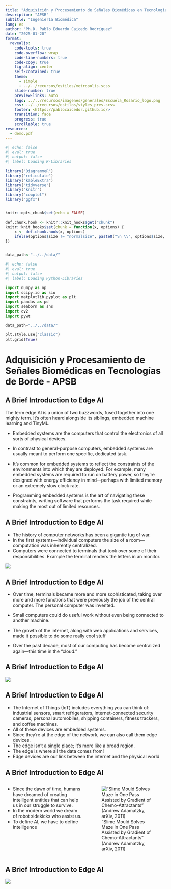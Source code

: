 ```yaml
---
title: "Adquisición y Procesamiento de Señales Biomédicas en Tecnologías de Borde"
description: "APSB"
subtitle: "Ingeniería Biomédica"
lang: es
author: "Ph.D. Pablo Eduardo Caicedo Rodríguez"
date: "2025-01-20"
format:
  revealjs: 
    code-tools: true
    code-overflow: wrap
    code-line-numbers: true
    code-copy: true
    fig-align: center
    self-contained: true
    theme: 
      - simple
      - ../../recursos/estilos/metropolis.scss
    slide-number: true
    preview-links: auto
    logo: ../../recursos/imagenes/generales/Escuela_Rosario_logo.png
    css: ../../recursos/estilos/styles_pres.scss
    footer: <https://pablocaicedor.github.io/>
    transition: fade
    progress: true
    scrollable: true
resources:
  - demo.pdf
---
```

```r
#| echo: false
#| eval: true
#| output: false
#| label: Loading R-Libraries

library("DiagrammeR")
library("reticulate")
library("kableExtra")
library("tidyverse")
library("knitr")
library("cowplot")
library("ggfx")


knitr::opts_chunk$set(echo = FALSE)

def.chunk.hook <- knitr::knit_hooks$get("chunk")
knitr::knit_hooks$set(chunk = function(x, options) {
    x <- def.chunk.hook(x, options)
    ifelse(options$size != "normalsize", paste0("\n \\", options$size, "\n\n", x, "\n\n \\normalsize"), x)
})


data_path<-"../../data/"

```

```python
#| echo: false
#| eval: true
#| output: false
#| label: Loading Python-Libraries

import numpy as np
import scipy.io as sio
import matplotlib.pyplot as plt
import pandas as pd
import seaborn as sns
import cv2
import pywt

data_path="../../data/"

plt.style.use("classic")
plt.grid(True)

```

# Adquisición y Procesamiento de Señales Biomédicas en Tecnologías de Borde - APSB

## A Brief Introduction to Edge AI

::: {.callout-note title="Key Term"}
The term edge AI is a union of two buzzwords, fused together into one mighty term. It’s often heard alongside its siblings, embedded machine learning and TinyML.
:::

::: {.callout-note title="Embedded"}
- Embedded systems are the computers that control the electronics of all sorts of physical devices.

- In contrast to general-purpose computers, embedded systems are usually meant to perform one specific, dedicated task.

- It’s common for embedded systems to reflect the constraints of the environments into which they are deployed. For example, many embedded systems are required to run on battery power, so they’re designed with energy efficiency in mind—perhaps with limited memory or an extremely slow clock rate.

- Programming embedded systems is the art of navigating these constraints, writing software that performs the task required while making the most out of limited resources.
:::

## A Brief Introduction to Edge AI

::: {.callout-note title="The Edge"}
- The history of computer networks has been a gigantic tug of war.
- In the first systems—individual computers the size of a room—computation was inherently centralized.
- Computers were connected to terminals that took over some of their responsibilities. Example the terminal renders the letters in an monitor.
:::
![](../../recursos/imagenes/Presentaciones/APSB/Image001.png){fig-align="center"}


## A Brief Introduction to Edge AI

::: {.callout-note title="The Edge"}
- Over time, terminals became more and more sophisticated, taking over more and more functions that were previously the job of the central computer. The personal computer was invented.

- Small computers could do useful work without even being connected to another machine.

- The growth of the internet, along with web applications and services, made it possible to do some really cool stuff

- Over the past decade, most of our computing has become centralized again—this time in the “cloud.”
:::

## A Brief Introduction to Edge AI

![](../../recursos/imagenes/Presentaciones/APSB/Image002.png){fig-align="center"}

## A Brief Introduction to Edge AI

::: {.callout-note title="The Edge"}
- The Internet of Things (IoT) includes everything you can think of: industrial sensors, smart refrigerators, internet-connected security cameras, personal automobiles, shipping containers, fitness trackers, and coffee machines.
- All of these devices are embedded systems.
- Since they’re at the edge of the network, we can also call them edge devices.
- The edge isn’t a single place; it’s more like a broad region.
- The edge is where all the data comes from!
- Edge devices are our link between the internet and the physical world
:::

## A Brief Introduction to Edge AI

:::: {.columns}

::: {.column width="45%"}

::: {.callout-note title="AI"}
- Since the dawn of time, humans have dreamed of creating intelligent entities that can help us in our struggle to survive.
- In the modern world we dream of robot sidekicks who assist us.
- To define AI, we have to define intelligence
:::

:::

::: {.column width="45%"}

![“Slime Mould Solves Maze in One Pass Assisted by Gradient of Chemo-Attractants” (Andrew Adamatzky, arXiv, 2011)](../../recursos/imagenes/Presentaciones/APSB/Image003.png){fig-align="center"}

:::
::::

## A Brief Introduction to Edge AI

![](../../recursos/imagenes/Presentaciones/APSB/Image004.png){fig-align="center"}